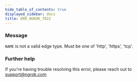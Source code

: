 ```yaml
---
hide_table_of_contents: true
displayed_sidebar: docs
title: ERR_NGROK_7022
---
```


### Message

`NAME` is not a valid edge type. Must be one of 'http', 'https', 'tcp'.

<ErrorDetails />

### Further help

If you're having trouble resolving this error, please reach out to [support@ngrok.com](mailto:support@ngrok.com?subject=Help%20with%20ERR_NGROK_7022)
